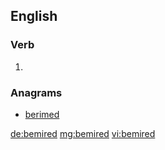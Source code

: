 ==English==

===Verb===
{{head|en|verb form}}

# {{en-past of|bemire}}

===Anagrams===
* [[berimed#English|berimed]]

[[de:bemired]]
[[mg:bemired]]
[[vi:bemired]]